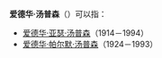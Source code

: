 '''爱德华·汤普森'''（{{lang-en|Edward Thompson}}）可以指：
* [[爱德华·亚瑟·汤普森|爱德华·亚瑟·汤普森]]（1914－1994）
* [[爱德华·帕尔默·汤普森|爱德华·帕尔默·汤普森]]（1924－1993）

{{Disambiguation|Cat=六字人名譯名消歧義}}